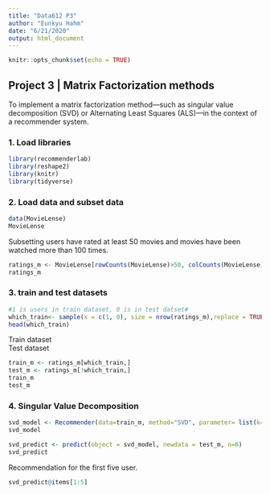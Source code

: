 ```yaml
---
title: "Data612 P3"
author: "Eunkyu Hahm"
date: "6/21/2020"
output: html_document
---
```


```r
knitr::opts_chunk$set(echo = TRUE)
```

## Project 3 | Matrix Factorization methods

To implement a matrix factorization method—such as singular value decomposition (SVD) or Alternating Least Squares (ALS)—in the context of a recommender system.

### 1. Load libraries
```r
library(recommenderlab)
library(reshape2)
library(knitr)
library(tidyverse)
```


### 2. Load data and subset data
```r
data(MovieLense)
MovieLense
```

Subsetting users have rated at least 50 movies and movies have been watched more than 100 times.
```r
ratings_m <- MovieLense[rowCounts(MovieLense)>50, colCounts(MovieLense)>100]
ratings_m
```

### 3. train and test datasets

```r
#1 is users in train dataset, 0 is in test datset#
which_train<- sample(x = c(1, 0), size = nrow(ratings_m),replace = TRUE, prob = c(0.8, 0.2))
head(which_train)
```
Train dataset   
Test dataset
```r
train_m <- ratings_m[which_train,]
test_m <- ratings_m[!which_train,]
train_m
test_m
```

### 4. Singular Value Decomposition
```r
svd_model <- Recommender(data=train_m, method="SVD", parameter= list(k=20))
svd_model
```

```r
svd_predict <- predict(object = svd_model, newdata = test_m, n=6)
svd_predict
```
Recommendation for the first five user. 
```r
svd_predict@items[1:5]
```

